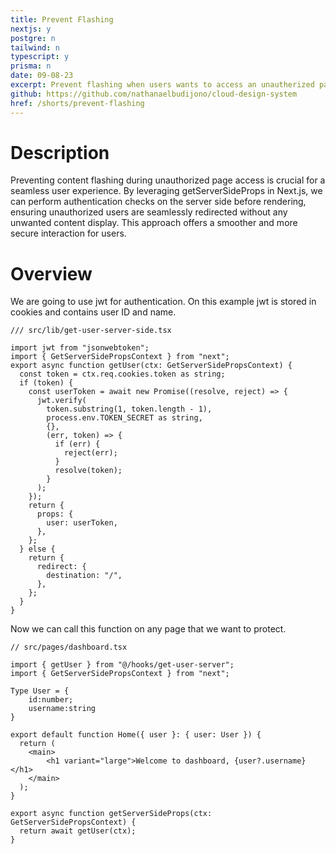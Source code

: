 ```yaml
---
title: Prevent Flashing
nextjs: y
postgre: n
tailwind: n
typescript: y
prisma: n
date: 09-08-23
excerpt: Prevent flashing when users wants to access an unautherized page.
github: https://github.com/nathanaelbudijono/cloud-design-system
href: /shorts/prevent-flashing
---
```


# Description

Preventing content flashing during unauthorized page access is crucial for a seamless user experience. By leveraging getServerSideProps in Next.js, we can perform authentication checks on the server side before rendering, ensuring unauthorized users are seamlessly redirected without any unwanted content display. This approach offers a smoother and more secure interaction for users.

# Overview

We are going to use jwt for authentication. On this example jwt is stored in cookies and contains user ID and name.

<Copy />

```tsx
/// src/lib/get-user-server-side.tsx

import jwt from "jsonwebtoken";
import { GetServerSidePropsContext } from "next";
export async function getUser(ctx: GetServerSidePropsContext) {
  const token = ctx.req.cookies.token as string;
  if (token) {
    const userToken = await new Promise((resolve, reject) => {
      jwt.verify(
        token.substring(1, token.length - 1),
        process.env.TOKEN_SECRET as string,
        {},
        (err, token) => {
          if (err) {
            reject(err);
          }
          resolve(token);
        }
      );
    });
    return {
      props: {
        user: userToken,
      },
    };
  } else {
    return {
      redirect: {
        destination: "/",
      },
    };
  }
}
```

Now we can call this function on any page that we want to protect.

```tsx
// src/pages/dashboard.tsx

import { getUser } from "@/hooks/get-user-server";
import { GetServerSidePropsContext } from "next";

Type User = {
    id:number;
    username:string
}

export default function Home({ user }: { user: User }) {
  return (
    <main>
        <h1 variant="large">Welcome to dashboard, {user?.username}</h1>
    </main>
  );
}

export async function getServerSideProps(ctx: GetServerSidePropsContext) {
  return await getUser(ctx);
}
```
